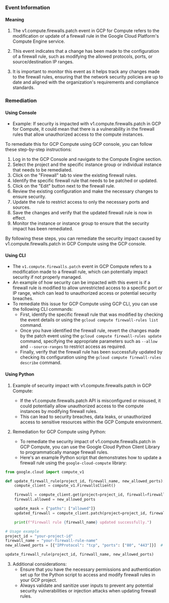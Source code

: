 
### Event Information

#### Meaning

1. The v1.compute.firewalls.patch event in GCP for Compute refers to the modification or update of a firewall rule in the Google Cloud Platform's Compute Engine service.

2. This event indicates that a change has been made to the configuration of a firewall rule, such as modifying the allowed protocols, ports, or source/destination IP ranges.

3. It is important to monitor this event as it helps track any changes made to the firewall rules, ensuring that the network security policies are up to date and aligned with the organization's requirements and compliance standards.

### Remediation

#### Using Console

- Example: If security is impacted with v1.compute.firewalls.patch in GCP for Compute, it could mean that there is a vulnerability in the firewall rules that allow unauthorized access to the compute instances.

To remediate this for GCP Compute using GCP console, you can follow these step-by-step instructions:

1. Log in to the GCP Console and navigate to the Compute Engine section.
2. Select the project and the specific instance group or individual instance that needs to be remediated.
3. Click on the "Firewall" tab to view the existing firewall rules.
4. Identify the specific firewall rule that needs to be patched or updated.
5. Click on the "Edit" button next to the firewall rule.
6. Review the existing configuration and make the necessary changes to ensure security.
7. Update the rule to restrict access to only the necessary ports and sources.
8. Save the changes and verify that the updated firewall rule is now in effect.
9. Monitor the instance or instance group to ensure that the security impact has been remediated.

By following these steps, you can remediate the security impact caused by v1.compute.firewalls.patch in GCP Compute using the GCP console.

#### Using CLI

- The `v1.compute.firewalls.patch` event in GCP Compute refers to a modification made to a firewall rule, which can potentially impact security if not properly managed.
- An example of how security can be impacted with this event is if a firewall rule is modified to allow unrestricted access to a specific port or IP range, which can lead to unauthorized access or potential security breaches.
- To remediate this issue for GCP Compute using GCP CLI, you can use the following CLI commands:
  - First, identify the specific firewall rule that was modified by checking the event details or using the `gcloud compute firewall-rules list` command.
  - Once you have identified the firewall rule, revert the changes made by the patch event using the `gcloud compute firewall-rules update` command, specifying the appropriate parameters such as `--allow` and `--source-ranges` to restrict access as required.
  - Finally, verify that the firewall rule has been successfully updated by checking its configuration using the `gcloud compute firewall-rules describe` command.

#### Using Python

1. Example of security impact with v1.compute.firewalls.patch in GCP Compute:
   - If the v1.compute.firewalls.patch API is misconfigured or misused, it could potentially allow unauthorized access to the compute instances by modifying firewall rules.
   - This can lead to security breaches, data leaks, or unauthorized access to sensitive resources within the GCP Compute environment.

2. Remediation for GCP Compute using Python:
   - To remediate the security impact of v1.compute.firewalls.patch in GCP Compute, you can use the Google Cloud Python Client Library to programmatically manage firewall rules.
   - Here's an example Python script that demonstrates how to update a firewall rule using the `google-cloud-compute` library:

```python
from google.cloud import compute_v1

def update_firewall_rule(project_id, firewall_name, new_allowed_ports):
    compute_client = compute_v1.FirewallsClient()

    firewall = compute_client.get(project=project_id, firewall=firewall_name)
    firewall.allowed = new_allowed_ports

    update_mask = {"paths": ["allowed"]}
    updated_firewall = compute_client.patch(project=project_id, firewall=firewall_name, firewall=firewall, update_mask=update_mask)

    print(f"Firewall rule {firewall_name} updated successfully.")

# Usage example
project_id = "your-project-id"
firewall_name = "your-firewall-rule-name"
new_allowed_ports = [{"IPProtocol": "tcp", "ports": ["80", "443"]}]  # Example: Allow TCP ports 80 and 443

update_firewall_rule(project_id, firewall_name, new_allowed_ports)
```

3. Additional considerations:
   - Ensure that you have the necessary permissions and authentication set up for the Python script to access and modify firewall rules in your GCP project.
   - Always validate and sanitize user inputs to prevent any potential security vulnerabilities or injection attacks when updating firewall rules.

